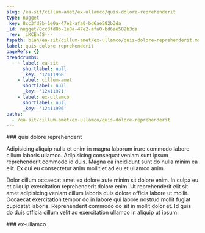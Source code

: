 ```yaml
---
slug: /ea-sit/cillum-amet/ex-ullamco/quis-dolore-reprehenderit
type: nugget
_key: 8cc3fd8b-1e0a-47e2-afa0-bd6ae582b3da
_id: nugget/8cc3fd8b-1e0a-47e2-afa0-bd6ae582b3da
_rev: _iKCEnJS---
fspath: blah/ea-sit/cillum-amet/ex-ullamco/quis-dolore-reprehenderit.md
label: quis dolore reprehenderit
pageRefs: {}
breadcrumbs:
  - - label: ea-sit
      shortlabel: null
      _key: '12411968'
    - label: cillum-amet
      shortlabel: null
      _key: '12411971'
    - label: ex-ullamco
      shortlabel: null
      _key: '12411996'
paths:
  - /ea-sit/cillum-amet/ex-ullamco/quis-dolore-reprehenderit
---
```


<NuggetArea>
<Nugget slug="/ea-sit/cillum-amet/ex-ullamco/quis-dolore-reprehenderit" type="nugget" _key="8cc3fd8b-1e0a-47e2-afa0-bd6ae582b3da" _id="nugget/8cc3fd8b-1e0a-47e2-afa0-bd6ae582b3da" _rev="_iKCEnJS---" fspath="blah/ea-sit/cillum-amet/ex-ullamco/quis-dolore-reprehenderit.md" label="quis dolore reprehenderit" paths="/ea-sit/cillum-amet/ex-ullamco/quis-dolore-reprehenderit">
<NuggetBody>
### quis dolore reprehenderit

Adipisicing aliquip nulla et enim in magna laborum irure commodo labore cillum laboris ullamco. Adipisicing consequat veniam sunt ipsum reprehenderit commodo id duis. Magna ea incididunt sunt do nulla minim ea elit. Ex qui eu consectetur anim mollit et ad eu et ullamco anim.

Dolor cillum occaecat amet ex dolore aute minim sit dolore enim. In culpa eu et aliquip exercitation reprehenderit dolore enim. Ut reprehenderit elit sit amet adipisicing veniam cillum laboris duis dolore officia labore ut mollit. Occaecat exercitation tempor do in labore qui labore nostrud mollit fugiat cupidatat laboris. Reprehenderit commodo do sit in mollit dolor et. Id quis do duis officia cillum velit ad exercitation ullamco in aliquip ut ipsum.

</NuggetBody>
<Breadcrumbs>
<Crumbs>
<Crumb _key="12411968" label="ea-sit" /><Crumb _key="12411971" label="cillum-amet" /><Crumb _key="12411996" label="ex-ullamco" />
</Crumbs>
</Breadcrumbs>
</Nugget>

<NuggetsInbound>
</NuggetsInbound>
<NuggetsOutbound>
</NuggetsOutbound>
</NuggetArea>
<PassagesInbound>
<Passage direction="inbound" type="passage" _key="12411996" _id="passage/12411996" _rev="_iKCEnJO---" label="ex-ullamco" passage="ex-ullamco" fspath="blah/ea-sit/cillum-amet/ex-ullamco" paths="/ea-sit/cillum-amet/ex-ullamco" slug="/ea-sit/cillum-amet/ex-ullamco">
<NuggetBody>
### ex-ullamco

</NuggetBody>
<Breadcrumbs>
<Crumbs>
<Crumb _key="12411968" label="ea-sit" /><Crumb _key="12411971" label="cillum-amet" />
</Crumbs>
</Breadcrumbs>
</Passage>

</PassagesInbound>
<PassagesOutbound>
</PassagesOutbound>
